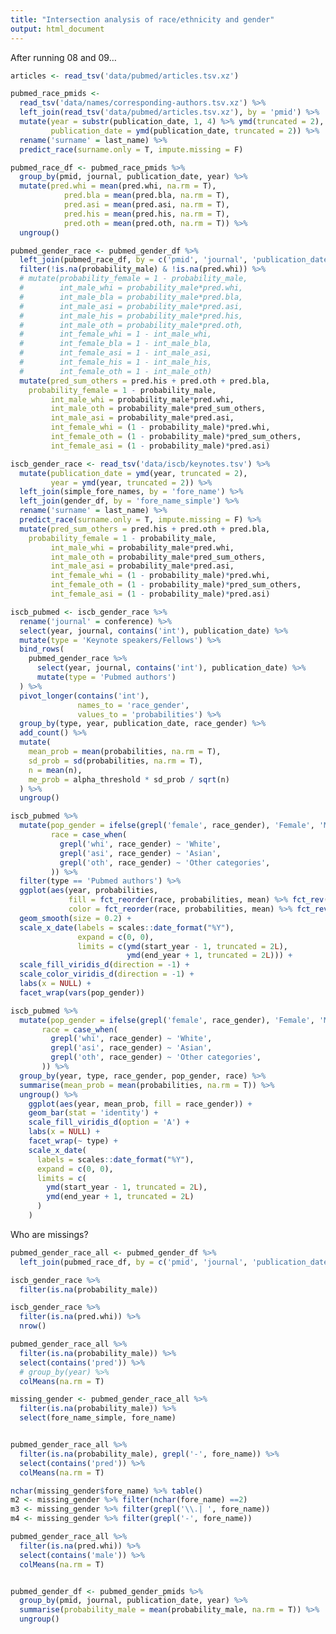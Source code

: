 ```yaml
---
title: "Intersection analysis of race/ethnicity and gender"
output: html_document
---
```


After running 08 and 09...

```r
articles <- read_tsv('data/pubmed/articles.tsv.xz')

pubmed_race_pmids <- 
  read_tsv('data/names/corresponding-authors.tsv.xz') %>%
  left_join(read_tsv('data/pubmed/articles.tsv.xz'), by = 'pmid') %>%
  mutate(year = substr(publication_date, 1, 4) %>% ymd(truncated = 2),
         publication_date = ymd(publication_date, truncated = 2)) %>%
  rename('surname' = last_name) %>% 
  predict_race(surname.only = T, impute.missing = F)

pubmed_race_df <- pubmed_race_pmids %>% 
  group_by(pmid, journal, publication_date, year) %>% 
  mutate(pred.whi = mean(pred.whi, na.rm = T),
            pred.bla = mean(pred.bla, na.rm = T),
            pred.asi = mean(pred.asi, na.rm = T),
            pred.his = mean(pred.his, na.rm = T),
            pred.oth = mean(pred.oth, na.rm = T)) %>% 
  ungroup()

pubmed_gender_race <- pubmed_gender_df %>% 
  left_join(pubmed_race_df, by = c('pmid', 'journal', 'publication_date', 'year')) %>% 
  filter(!is.na(probability_male) & !is.na(pred.whi)) %>%   
  # mutate(probability_female = 1 - probability_male,
  #        int_male_whi = probability_male*pred.whi,
  #        int_male_bla = probability_male*pred.bla,
  #        int_male_asi = probability_male*pred.asi,
  #        int_male_his = probability_male*pred.his,
  #        int_male_oth = probability_male*pred.oth,
  #        int_female_whi = 1 - int_male_whi,
  #        int_female_bla = 1 - int_male_bla,
  #        int_female_asi = 1 - int_male_asi,
  #        int_female_his = 1 - int_male_his,
  #        int_female_oth = 1 - int_male_oth)
  mutate(pred_sum_others = pred.his + pred.oth + pred.bla,
    probability_female = 1 - probability_male,
         int_male_whi = probability_male*pred.whi,
         int_male_oth = probability_male*pred_sum_others,
         int_male_asi = probability_male*pred.asi,
         int_female_whi = (1 - probability_male)*pred.whi,
         int_female_oth = (1 - probability_male)*pred_sum_others,
         int_female_asi = (1 - probability_male)*pred.asi)

iscb_gender_race <- read_tsv('data/iscb/keynotes.tsv') %>%
  mutate(publication_date = ymd(year, truncated = 2),
         year = ymd(year, truncated = 2)) %>% 
  left_join(simple_fore_names, by = 'fore_name') %>% 
  left_join(gender_df, by = 'fore_name_simple') %>% 
  rename('surname' = last_name) %>% 
  predict_race(surname.only = T, impute.missing = F) %>% 
  mutate(pred_sum_others = pred.his + pred.oth + pred.bla,
    probability_female = 1 - probability_male,
         int_male_whi = probability_male*pred.whi,
         int_male_oth = probability_male*pred_sum_others,
         int_male_asi = probability_male*pred.asi,
         int_female_whi = (1 - probability_male)*pred.whi,
         int_female_oth = (1 - probability_male)*pred_sum_others,
         int_female_asi = (1 - probability_male)*pred.asi)

```


```r
iscb_pubmed <- iscb_gender_race %>%
  rename('journal' = conference) %>% 
  select(year, journal, contains('int'), publication_date) %>%
  mutate(type = 'Keynote speakers/Fellows') %>%
  bind_rows(
    pubmed_gender_race %>%
      select(year, journal, contains('int'), publication_date) %>%
      mutate(type = 'Pubmed authors')
  ) %>%
  pivot_longer(contains('int'),
               names_to = 'race_gender',
               values_to = 'probabilities') %>%
  group_by(type, year, publication_date, race_gender) %>%
  add_count() %>%
  mutate(
    mean_prob = mean(probabilities, na.rm = T),
    sd_prob = sd(probabilities, na.rm = T),
    n = mean(n),
    me_prob = alpha_threshold * sd_prob / sqrt(n)
  ) %>%
  ungroup() 
```


```r
iscb_pubmed %>%
  mutate(pop_gender = ifelse(grepl('female', race_gender), 'Female', 'Male'),
         race = case_when(
           grepl('whi', race_gender) ~ 'White',
           grepl('asi', race_gender) ~ 'Asian',
           grepl('oth', race_gender) ~ 'Other categories',
         )) %>% 
  filter(type == 'Pubmed authors') %>% 
  ggplot(aes(year, probabilities, 
             fill = fct_reorder(race, probabilities, mean) %>% fct_rev(), 
             color = fct_reorder(race, probabilities, mean) %>% fct_rev())) +
  geom_smooth(size = 0.2) +
  scale_x_date(labels = scales::date_format("%Y"),
               expand = c(0, 0),
               limits = c(ymd(start_year - 1, truncated = 2L),
                          ymd(end_year + 1, truncated = 2L))) +
  scale_fill_viridis_d(direction = -1) +
  scale_color_viridis_d(direction = -1) +
  labs(x = NULL) +
  facet_wrap(vars(pop_gender))

```



```r
iscb_pubmed %>%
  mutate(pop_gender = ifelse(grepl('female', race_gender), 'Female', 'Male'),
       race = case_when(
         grepl('whi', race_gender) ~ 'White',
         grepl('asi', race_gender) ~ 'Asian',
         grepl('oth', race_gender) ~ 'Other categories',
       )) %>% 
  group_by(year, type, race_gender, pop_gender, race) %>%
  summarise(mean_prob = mean(probabilities, na.rm = T)) %>%
  ungroup() %>%
    ggplot(aes(year, mean_prob, fill = race_gender)) +
    geom_bar(stat = 'identity') +
    scale_fill_viridis_d(option = 'A') +
    labs(x = NULL) +
    facet_wrap(~ type) +
    scale_x_date(
      labels = scales::date_format("%Y"),
      expand = c(0, 0),
      limits = c(
        ymd(start_year - 1, truncated = 2L),
        ymd(end_year + 1, truncated = 2L)
      )
    )
```


Who are missings?

```r
pubmed_gender_race_all <- pubmed_gender_df %>% 
  left_join(pubmed_race_df, by = c('pmid', 'journal', 'publication_date', 'year'))

iscb_gender_race %>% 
  filter(is.na(probability_male))

iscb_gender_race %>% 
  filter(is.na(pred.whi)) %>% 
  nrow()

pubmed_gender_race_all %>% 
  filter(is.na(probability_male)) %>% 
  select(contains('pred')) %>% 
  # group_by(year) %>% 
  colMeans(na.rm = T)

missing_gender <- pubmed_gender_race_all %>% 
  filter(is.na(probability_male)) %>% 
  select(fore_name_simple, fore_name)


pubmed_gender_race_all %>% 
  filter(is.na(probability_male), grepl('-', fore_name)) %>% 
  select(contains('pred')) %>% 
  colMeans(na.rm = T)

nchar(missing_gender$fore_name) %>% table()
m2 <- missing_gender %>% filter(nchar(fore_name) ==2)
m3 <- missing_gender %>% filter(grepl('\\.| ', fore_name))
m4 <- missing_gender %>% filter(grepl('-', fore_name))

pubmed_gender_race_all %>% 
  filter(is.na(pred.whi)) %>% 
  select(contains('male')) %>% 
  colMeans(na.rm = T)


pubmed_gender_df <- pubmed_gender_pmids %>% 
  group_by(pmid, journal, publication_date, year) %>% 
  summarise(probability_male = mean(probability_male, na.rm = T)) %>% 
  ungroup()
```



